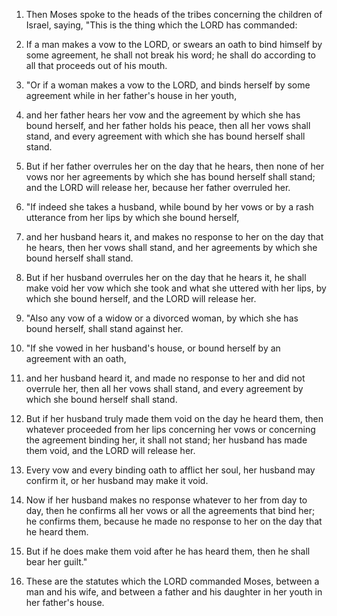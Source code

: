 
1. Then Moses spoke to the heads of the tribes concerning the children of Israel, saying, "This is the thing which the LORD has commanded:

2. If a man makes a vow to the LORD, or swears an oath to bind himself by some agreement, he shall not break his word; he shall do according to all that proceeds out of his mouth.

3. "Or if a woman makes a vow to the LORD, and binds herself by some agreement while in her father's house in her youth,

4. and her father hears her vow and the agreement by which she has bound herself, and her father holds his peace, then all her vows shall stand, and every agreement with which she has bound herself shall stand.

5. But if her father overrules her on the day that he hears, then none of her vows nor her agreements by which she has bound herself shall stand; and the LORD will release her, because her father overruled her.

6. "If indeed she takes a husband, while bound by her vows or by a rash utterance from her lips by which she bound herself,

7. and her husband hears it, and makes no response to her on the day that he hears, then her vows shall stand, and her agreements by which she bound herself shall stand.

8. But if her husband overrules her on the day that he hears it, he shall make void her vow which she took and what she uttered with her lips, by which she bound herself, and the LORD will release her.

9. "Also any vow of a widow or a divorced woman, by which she has bound herself, shall stand against her.

10. "If she vowed in her husband's house, or bound herself by an agreement with an oath,

11. and her husband heard it, and made no response to her and did not overrule her, then all her vows shall stand, and every agreement by which she bound herself shall stand.

12. But if her husband truly made them void on the day he heard them, then whatever proceeded from her lips concerning her vows or concerning the agreement binding her, it shall not stand; her husband has made them void, and the LORD will release her.

13. Every vow and every binding oath to afflict her soul, her husband may confirm it, or her husband may make it void.

14. Now if her husband makes no response whatever to her from day to day, then he confirms all her vows or all the agreements that bind her; he confirms them, because he made no response to her on the day that he heard them.

15. But if he does make them void after he has heard them, then he shall bear her guilt."

16. These are the statutes which the LORD commanded Moses, between a man and his wife, and between a father and his daughter in her youth in her father's house.


